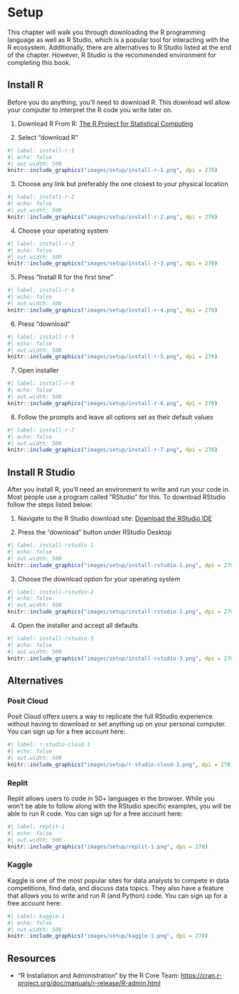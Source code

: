 # Setup

This chapter will walk you through downloading the R programming language as well as R Studio, which is a popular tool for interacting with the R ecosystem. Additionally, there are alternatives to R Studio listed at the end of the chapter. However, R Studio is the recommended environment for completing this book.

## Install R

Before you do anything, you'll need to download R. This download will allow your computer to interpret the R code you write later on.

1. Download R From R: [The R Project for Statistical Computing](https://www.r-project.org/)

2. Select "download R"

```r
#| label: install-r-1
#| echo: false
#| out.width: 500
knitr::include_graphics("images/setup/install-r-1.png", dpi = 270)
```

3. Choose any link but preferably the one closest to your physical location

```r
#| label: install-r-2
#| echo: false
#| out.width: 500
knitr::include_graphics("images/setup/install-r-2.png", dpi = 270)
```

4. Choose your operating system

```r
#| label: install-r-3
#| echo: false
#| out.width: 500
knitr::include_graphics("images/setup/install-r-3.png", dpi = 270)
```

5. Press "Install R for the first time"

```r
#| label: install-r-4
#| echo: false
#| out.width: 500
knitr::include_graphics("images/setup/install-r-4.png", dpi = 270)
```

6. Press "download"

```r
#| label: install-r-5
#| echo: false
#| out.width: 500
knitr::include_graphics("images/setup/install-r-5.png", dpi = 270)
```

7. Open installer

```r
#| label: install-r-6
#| echo: false
#| out.width: 500
knitr::include_graphics("images/setup/install-r-6.png", dpi = 270)
```

8. Follow the prompts and leave all options set as their default values

```r
#| label: install-r-7
#| echo: false
#| out.width: 500
knitr::include_graphics("images/setup/install-r-7.png", dpi = 270)
```

## Install R Studio

After you install R, you'll need an environment to write and run your code in. Most people use a program called "RStudio" for this. To download RStudio follow the steps listed below:

1. Navigate to the R Studio download site: [Download the RStudio IDE](https://www.rstudio.com/products/rstudio/download/) 

2. Press the "download" button under RStudio Desktop

```r
#| label: install-rstudio-1
#| echo: false
#| out.width: 500
knitr::include_graphics("images/setup/install-rstudio-1.png", dpi = 270)
```

3. Choose the download option for your operating system

```r
#| label: install-rstudio-2
#| echo: false
#| out.width: 500
knitr::include_graphics("images/setup/install-rstudio-2.png", dpi = 270)
```

4. Open the installer and accept all defaults

```r
#| label: install-rstudio-3
#| echo: false
#| out.width: 500
knitr::include_graphics("images/setup/install-rstudio-3.png", dpi = 270)
```

## Alternatives

### Posit Cloud

Posit Cloud offers users a way to replicate the full RStudio experience without having to download or set anything up on your personal computer. You can sign up for a free account here: [](https://posit.cloud/)

```r
#| label: r-studio-cloud-1
#| echo: false
#| out.width: 500
knitr::include_graphics("images/setup/r-studio-cloud-1.png", dpi = 270)
```

### Replit

Replit allows users to code in 50+ languages in the browser. While you won't be able to follow along with the RStudio specific examples, you will be able to run R code. You can sign up for a free account here: [](https://replit.com/)

```r
#| label: replit-1
#| echo: false
#| out.width: 500
knitr::include_graphics("images/setup/replit-1.png", dpi = 270)
```

### Kaggle

Kaggle is one of the most popular sites for data analysts to compete in data competitions, find data, and discuss data topics. They also have a feature that allows you to write and run R (and Python) code. You can sign up for a free account here: [](https://www.kaggle.com/)

```r
#| label: kaggle-1
#| echo: false
#| out.width: 500
knitr::include_graphics("images/setup/kaggle-1.png", dpi = 270)
```

## Resources

- "R Installation and Administration" by the R Core Team: <https://cran.r-project.org/doc/manuals/r-release/R-admin.html>